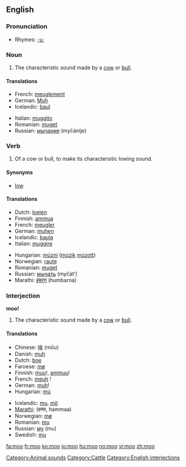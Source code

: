 {{see|MOO}}
==English==

===Pronunciation===
* Rhymes: [[Rhymes:English:-uː|-uː]]

===Noun===
{{en-noun}}

# The characteristic sound made by a [[cow]] or [[bull]].

====Translations====

{{trans-top|characteristic sound made by a cow or bull}}
* French: [[meuglement]] {{m}}
* German: [[Muh]] {{n}}
* Icelandic: [[baul]] {{n}}
{{trans-mid}}
* Italian: [[muggito]] {{m}}
* Romanian: [[muget]] {{n}}
* Russian: [[мычание]] (myčánije) {{n}}
{{trans-bottom}}

===Verb===
{{en-verb}}

# {{intransitive}} Of a cow or bull, to make its characteristic lowing sound.

====Synonyms====
* [[low]]

====Translations====
{{top}}
* Dutch: [[loeien]]
* Finnish: [[ammua]]
* French: [[meugler]]
* German: [[muhen]]
* Icelandic: [[baula]]
* Italian: [[muggire]]
{{mid}}
* Hungarian: [[múzni]] ([[múzik]] [[múzott]])
* Norwegian: [[raute]]
* Romanian: [[muget]]
* Russian: [[мычать]] (myčát’)
* Marathi: [[हंबरण]] (humbarna)
{{bottom}}

===Interjection===
'''moo!'''

# The characteristic sound made by a [[cow]] or [[bull]].

====Translations====
{{top}}
* Chinese: [[哞]] (mōu)
* Danish: [[muh]]
* Dutch: [[boe]]
* Faroese: [[mø]]
* Finnish: [[muu]]!, [[ammuu]]!
* French: [[meuh]]&nbsp;!
* German: [[muh]]!
* Hungarian: [[mú]]
{{mid}}
* Icelandic: [[mu]], [[mö]]
* [[Marathi]]: (हम्मा, hammaa)
* Norwegian: [[mø]]
* Romanian: [[mu]]
* Russian: [[му]] (mu)
* Swedish: [[mu]]
{{bottom}}

[[Category:Animal sounds]]
[[Category:Cattle]]
[[Category:English interjections]]

[[fa:moo]]
[[fr:moo]]
[[ko:moo]]
[[io:moo]]
[[hu:moo]]
[[no:moo]]
[[vi:moo]]
[[zh:moo]]